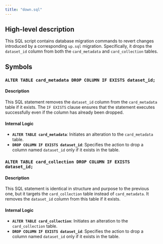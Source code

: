 ```yaml
---
title: "down.sql"
---
```


## High-level description
This SQL script contains database migration commands to revert changes introduced by a corresponding `up.sql` migration. Specifically, it drops the `dataset_id` column from both the `card_metadata` and `card_collection` tables.

## Symbols

### `ALTER TABLE card_metadata DROP COLUMN IF EXISTS dataset_id;`
#### Description
This SQL statement removes the `dataset_id` column from the `card_metadata` table if it exists. The `IF EXISTS` clause ensures that the statement executes successfully even if the column has already been dropped.

#### Internal Logic
- **`ALTER TABLE card_metadata`**:  Initiates an alteration to the `card_metadata` table.
- **`DROP COLUMN IF EXISTS dataset_id`**: Specifies the action to drop a column named `dataset_id` only if it exists in the table.

### `ALTER TABLE card_collection DROP COLUMN IF EXISTS dataset_id;`
#### Description
This SQL statement is identical in structure and purpose to the previous one, but it targets the `card_collection` table instead of `card_metadata`. It removes the `dataset_id` column from this table if it exists.

#### Internal Logic
- **`ALTER TABLE card_collection`**: Initiates an alteration to the `card_collection` table.
- **`DROP COLUMN IF EXISTS dataset_id`**: Specifies the action to drop a column named `dataset_id` only if it exists in the table.
